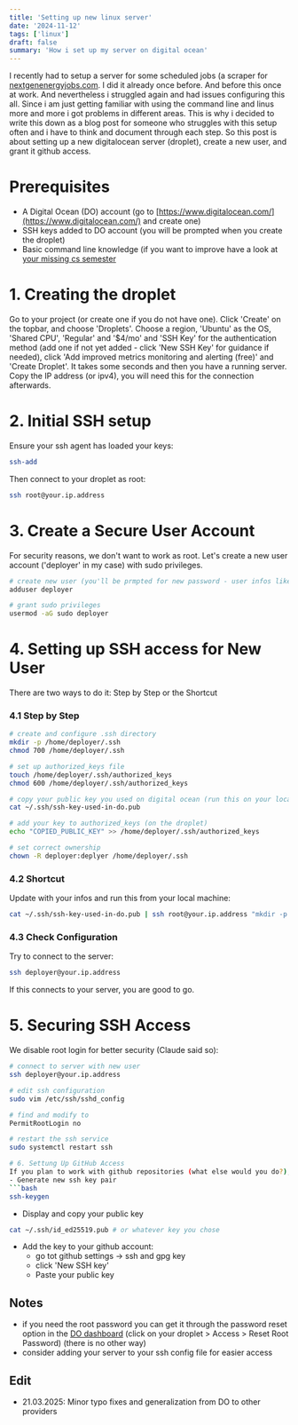 ```yaml
---
title: 'Setting up new linux server'
date: '2024-11-12'
tags: ['linux']
draft: false
summary: 'How i set up my server on digital ocean'
---
```


I recently had to setup a server for some scheduled jobs (a scraper for [nextgenenergyjobs.com](https://nextgenenergyjobs.com]). I did it already once before. And before this once at work. And nevertheless i struggled again and had issues configuring this all. Since i am just getting familiar with using the command line and linus more and more i got problems in different areas. This is why i decided to write this down as a blog post for someone who struggles with this setup often and i have to think and document through each step. So this post is about setting up a new digitalocean server (droplet), create a new user, and grant it github access.

# Prerequisites

- A Digital Ocean (DO) account (go to [https://www.digitalocean.com/](https://www.digitalocean.com/) and create one)
- SSH keys added to DO account (you will be prompted when you create the droplet)
- Basic command line knowledge (if you want to improve have a look at [your missing cs semester](https://missing.csail.mit.edu/)

# 1. Creating the droplet

Go to your project (or create one if you do not have one). Click 'Create' on the topbar, and choose 'Droplets'. Choose a region, 'Ubuntu' as the OS, 'Shared CPU', 'Regular' and '$4/mo' and 'SSH Key' for the authentication method (add one if not yet added - click 'New SSH Key' for guidance if needed), click 'Add improved metrics monitoring and alerting (free)' and 'Create Droplet'. It takes some seconds and then you have a running server. Copy the IP address (or ipv4), you will need this for the connection afterwards.

# 2. Initial SSH setup

Ensure your ssh agent has loaded your keys:

```bash
ssh-add
```

Then connect to your droplet as root:

```bash
ssh root@your.ip.address
```

# 3. Create a Secure User Account

For security reasons, we don't want to work as root. Let's create a new user account ('deployer' in my case) with sudo privileges.

```bash
# create new user (you'll be prmpted for new password - user infos like name, etc. can be left empty)
adduser deployer

# grant sudo privileges
usermod -aG sudo deployer
```

# 4. Setting up SSH access for New User

There are two ways to do it: Step by Step or the Shortcut

### 4.1 Step by Step

```bash
# create and configure .ssh directory
mkdir -p /home/deployer/.ssh
chmod 700 /home/deployer/.ssh

# set up authorized_keys file
touch /home/deployer/.ssh/authorized_keys
chmod 600 /home/deployer/.ssh/authorized_keys

# copy your public key you used on digital ocean (run this on your local machine)
cat ~/.ssh/ssh-key-used-in-do.pub

# add your key to authorized_keys (on the droplet)
echo "COPIED_PUBLIC_KEY" >> /home/deployer/.ssh/authorized_keys

# set correct ownership
chown -R deployer:deplyer /home/deployer/.ssh
```

### 4.2 Shortcut

Update with your infos and run this from your local machine:

```bash
cat ~/.ssh/ssh-key-used-in-do.pub | ssh root@your.ip.address "mkdir -p /home/deployer/.ssh && cat >> /home/deployer/.ssh/authorized_keys && chown -R deployer:deployer /home/deployer/.ssh && chmod 700 /home/deployer/.ssh && chmod 600 /home/deployer/.ssh/authorized_keys"
```

### 4.3 Check Configuration

Try to connect to the server:

```bash
ssh deployer@your.ip.address
```

If this connects to your server, you are good to go.

# 5. Securing SSH Access

We disable root login for better security (Claude said so):

````bash
# connect to server with new user
ssh deployer@your.ip.address

# edit ssh configuration
sudo vim /etc/ssh/sshd_config

# find and modify to
PermitRootLogin no

# restart the ssh service
sudo systemctl restart ssh

# 6. Settung Up GitHub Access
If you plan to work with github repositories (what else would you do?), follow these steps:
- Generate new ssh key pair
```bash
ssh-keygen
````

- Display and copy your public key

```bash
cat ~/.ssh/id_ed25519.pub # or whatever key you chose
```

- Add the key to your github account:
  - go tot github settings -> ssh and gpg key
  - click 'New SSH key'
  - Paste your public key

## Notes

- if you need the root password you can get it through the password reset option in the [DO dashboard](https://cloud.digitalocean.com/droplets/) (click on your droplet > Access > Reset Root Password) (there is no other way)
- consider adding your server to your ssh config file for easier access

## Edit

- 21.03.2025: Minor typo fixes and generalization from DO to other providers
